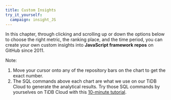 ```yaml
---
title: Custom Insights
try_it_yourself:
  campaign: insight_JS
---
```


In this chapter, through clicking and scrolling up or down the options below to choose the right metric, the ranking place, and the time period, you can create your own custom insights into **JavaScript framework repos** on GitHub since 2011. 

Note:
1. Move your cursor onto any of the repository bars on the chart to get the exact number.
2. The SQL commands above each chart are what we use on our TiDB Cloud to generate the analytical results. Try those SQL commands by yourselves on TiDB Cloud with this [10-minute tutorial](/blog/try-it-yourself/).

<CommonChart repo='js_framework_repos' chart='histories' />
